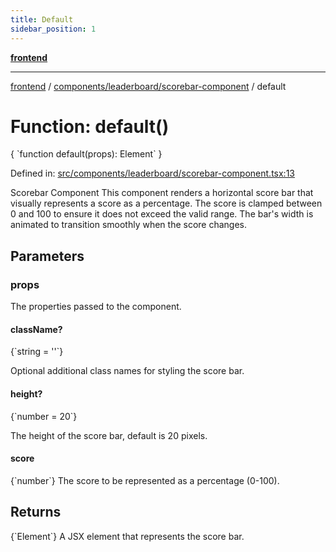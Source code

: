 ```yaml
---
title: Default
sidebar_position: 1
---
```



[**frontend**](../../../..)

***

[frontend](../../../..) / [components/leaderboard/scorebar-component](..) / default

# Function: default()

<CodeBlock language="ts">
{ `function default(props): Element` }
</CodeBlock>

Defined in: [src/components/leaderboard/scorebar-component.tsx:13](https://github.com/svsticky/CommitteeClash/blob/e5fd1c9fb89fe447a4c38e43ebba51eb1e51230c/frontend/src/components/leaderboard/scorebar-component.tsx#L13)

Scorebar Component
This component renders a horizontal score bar that visually represents a score as a percentage.
The score is clamped between 0 and 100 to ensure it does not exceed the valid range.
The bar's width is animated to transition smoothly when the score changes.

## Parameters

### props

The properties passed to the component.

#### className?
<CodeBlock language="ts">
{`string = ''`}
</CodeBlock>

Optional additional class names for styling the score bar.

#### height?
<CodeBlock language="ts">
{`number = 20`}
</CodeBlock>

The height of the score bar, default is 20 pixels.

#### score
<CodeBlock language="ts">
{`number`}
</CodeBlock>
The score to be represented as a percentage (0-100).

## Returns
<CodeBlock language="ts">
{`Element`}
</CodeBlock>
A JSX element that represents the score bar.

